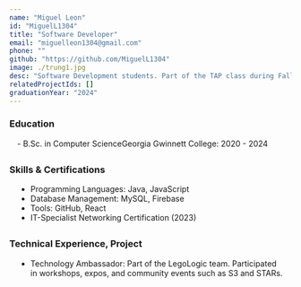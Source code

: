 ```yaml
---
name: "Miguel Leon"
id: "MiguelL1304"
title: "Software Developer"
email: "miguelleon1304@gmail.com"
phone: ""
github: "https://github.com/MiguelL1304"
image: ./trung1.jpg
desc: "Software Development students. Part of the TAP class during Fall 2024. Part of Team LegoLogic"
relatedProjectIds: []
graduationYear: "2024"
---
```


### Education
<div style="margin-left:1em; margin-bottom:2em">
- B.Sc. in Computer ScienceGeorgia Gwinnett College: 2020 - 2024
</div>

### Skills & Certifications
<ul style="list-style-type: disc;width: 90%; margin-left:1em; margin-bottom:2em">
  <li> Programming Languages: Java, JavaScript</li>
  <li>Database Management: MySQL, Firebase</li>
  <li>Tools: GitHub, React</li>
  <li>IT-Specialist Networking Certification (2023)</li>
</ul>



### Technical Experience, Project
<ul style="list-style-type: disc;width: 90%; margin-bottom: 2em; margin-left:1em">
<li>Technology Ambassador: Part of the LegoLogic team. Participated in workshops, expos, and community events such as S3 and STARs.</li>
</ul>
